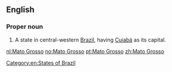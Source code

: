 ==English==
{{wikipedia}}

===Proper noun===
{{head|en|proper noun|head=[[mato|Mato]] [[grosso|Grosso]]}}

# A state in central-western [[Brazil]], having [[Cuiabá]] as its capital.

[[Category:en:States of Brazil]]

[[nl:Mato Grosso]]
[[no:Mato Grosso]]
[[pt:Mato Grosso]]
[[zh:Mato Grosso]]